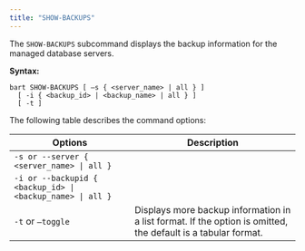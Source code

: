 ```yaml
---
title: "SHOW-BACKUPS"
---
```




The `SHOW-BACKUPS` subcommand displays the backup information for the managed database servers.

**Syntax:**

``` text
bart SHOW-BACKUPS [ –s { <server_name> | all } ]
  [ -i { <backup_id> | <backup_name> | all } ]
  [ -t ]
```

The following table describes the command options:

| Options                                                    | Description                                                                                                                                                                                                                                                                                                                                                                                                                                                           |
| ---------------------------------------------------------- | --------------------------------------------------------------------------------------------------------------------------------------------------------------------------------------------------------------------------------------------------------------------------------------------------------------------------------------------------------------------------------------------------------------------------------------------------------------------- |
| `-s or --server { <server_name> \| all }`                  | | `<server_name>` is the name of the database server whose backup information is to be displayed. | If `all` is specified or if the option is omitted, the backup information for all database servers is displayed with the exception as described by the following note: | If `SHOW-BACKUPS` is invoked while the BART `BACKUP` subcommand is in progress, backups affected by the backup process are shown in progress status in the displayed backup information. |
| `-i or --backupid { <backup_id> \| <backup_name> \| all }` | | `<backup_id>` is a backup identifier and `<backup_name>` is the user-defined alphanumeric name for the backup. | If `all` is specified or if the option is omitted, all backup information for the relevant database server is displayed.                                                                                                                                                                                                                           |
| `-t` or `–toggle`                                          | Displays more backup information in a list format. If the option is omitted, the default is a tabular format.                                                                                                                                                                                                                                                                                                                                                         |

